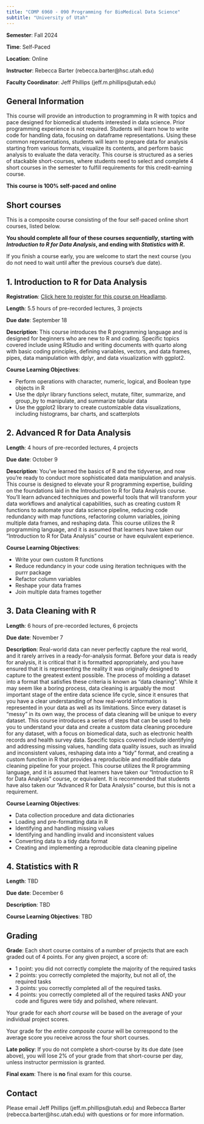 ```yaml
---
title: "COMP 6960 - 090 Programming for BioMedical Data Science"
subtitle: "University of Utah"
---
```



::: {.callout-note appearance="simple" icon=false}
**Semester**: Fall 2024

**Time**: Self-Paced

**Location**: Online

**Instructor**: Rebecca Barter (rebecca.barter@hsc.utah.edu)

**Faculty Coordinator**: Jeff Phillips (jeff.m.phillips@utah.edu)
:::


## General Information

This course will provide an introduction to programming in R with topics and pace designed for biomedical students interested in data science. Prior programming experience is not required. Students will learn how to write code for handling data, focusing on dataframe representations. Using these common representations, students will learn to prepare data for analysis starting from various formats, visualize its contents, and perform basic analysis to evaluate the data veracity. This course is structured as a series of stackable short-courses, where students need to select and complete 4 short courses in the semester to fulfill requirements for this credit-earning course.

**This course is 100% self-paced and online**

## Short courses



This is a composite course consisting of the four self-paced online short courses, listed below. 

**You should complete all four of these courses *sequentially*, starting with *Introduction to R for Data Analysis*, and ending with *Statistics with R*.**

If you finish a course early, you are welcome to start the next course (you do not need to wait until after the previous course's due date). 



::: {.callout-note icon=false}

## 1. **Introduction to R for Data Analysis** 

**Registration**: [Click here to register for this course on Headlamp](https://www.getheadlamp.com/catalog/preview/programs/394f2c31-47b4-44dd-ab56-b800c56e3541?src=NVeXTiCf). 

**Length**: 5.5 hours of pre-recorded lectures, 3 projects

**Due date**: September 18

**Description**: This course introduces the R programming language and is designed for beginners who are new to R and coding. Specific topics covered include using RStudio and writing documents with quarto along with basic coding principles, defining variables, vectors, and data frames, pipes, data manipulation with dplyr, and data visualization with ggplot2. 

**Course Learning Objectives**:

* Perform operations with character, numeric, logical, and Boolean type objects in R
* Use the dplyr library functions select, mutate, filter, summarize, and group_by to manipulate, and summarize tabular data
* Use the ggplot2 library to create customizable data visualizations, including histograms, bar charts, and scatterplots

:::



::: {.callout-note icon=false}

## 2. **Advanced R for Data Analysis** 

**Length**: 4 hours of pre-recorded lectures, 4 projects

**Due date**: October 9

**Description**: You've learned the basics of R and the tidyverse, and now you're ready to conduct more sophisticated data manipulation and analysis. This course is designed to elevate your R programming expertise, building on the foundations laid in the Introduction to R for Data Analysis course. You'll learn advanced techniques and powerful tools that will transform your data workflows and analytical capabilities, such as creating custom R functions to automate your data science pipeline, reducing code redundancy with map functions, refactoring column variables, joining multiple data frames, and reshaping data. This course utilizes the R programming language, and it is assumed that learners have taken our “Introduction to R for Data Analysis” course or have equivalent experience. 

**Course Learning Objectives**:

* Write your own custom R functions
* Reduce redundancy in your code using iteration techniques with the purrr package
* Refactor column variables
* Reshape your data frames
* Join multiple data frames together 

:::

::: {.callout-note icon=false}

## 3. **Data Cleaning with R** 

**Length**: 6 hours of pre-recorded lectures, 6 projects

**Due date**: November 7

**Description**: Real-world data can never perfectly capture the real world, and it rarely arrives in a ready-for-analysis format. Before your data is ready for analysis, it is critical that it is formatted appropriately, and you have ensured that it is representing the reality it was originally designed to capture to the greatest extent possible. The process of molding a dataset into a format that satisfies these criteria is known as “data cleaning”. While it may seem like a boring process, data cleaning is arguably the most important stage of the entire data science life cycle, since it ensures that you have a clear understanding of how real-world information is represented in your data as well as its limitations. Since every dataset is “messy” in its own way, the process of data cleaning will be unique to every dataset. This course introduces a series of steps that can be used to help you to understand your data and create a custom data cleaning procedure for any dataset, with a focus on biomedical data, such as electronic health records and health survey data. Specific topics covered include identifying and addressing missing values, handling data quality issues, such as invalid and inconsistent values, reshaping data into a “tidy” format, and creating a custom function in R that provides a reproducible and modifiable data cleaning pipeline for your project. This course utilizes the R programming language, and it is assumed that learners have taken our “Introduction to R for Data Analysis” course, or equivalent. It is recommended that students have also taken our “Advanced R for Data Analysis” course, but this is not a requirement. 

**Course Learning Objectives**: 

* Data collection procedure and data dictionaries
* Loading and pre-formatting data in R
* Identifying and handling missing values
* Identifying and handling invalid and inconsistent values
* Converting data to a tidy data format
* Creating and implementing a reproducible data cleaning pipeline

:::


::: {.callout-note icon=false}

## 4. **Statistics with R** 

**Length**: TBD

**Due date**: December 6

**Description**: TBD

**Course Learning Objectives**: TBD

:::


## Grading

**Grade**: Each short course contains of a number of projects that are each graded out of 4 points. For any given project, a score of:

* 1 point: you did not correctly complete the majority of the required tasks
* 2 points: you correctly completed the majority, but not all of, the required tasks
* 3 points: you correctly completed all of the required tasks.
* 4 points: you correctly completed all of the required tasks AND your code and figures were tidy and polished, where relevant.

Your grade for each *short course* will be based on the average of your individual project scores.

Your grade for the *entire composite course* will be correspond to the average score you receive across the four short courses. 



**Late policy**: If you do not complete a short-course by its due date (see above), you will lose 2% of your grade from that short-course per day, unless instructor permission is granted. 


**Final exam**: There is **no** final exam for this course. 

## Contact

Please email Jeff Phillips (jeff.m.phillips@utah.edu) and Rebecca Barter (rebecca.barter@hsc.utah.edu) with questions or for more information.
